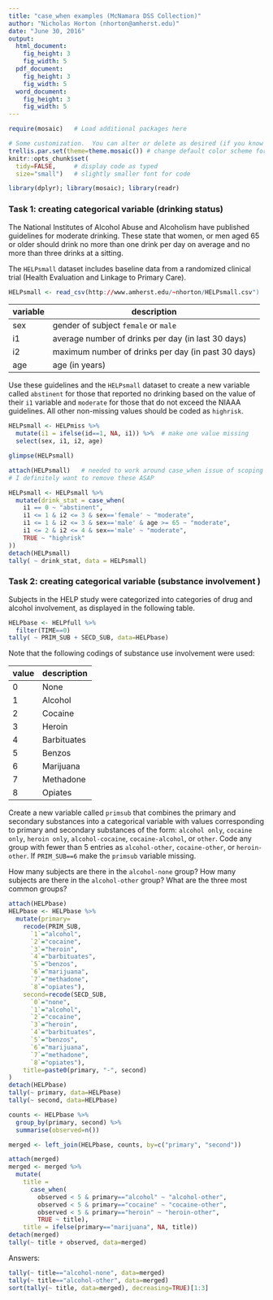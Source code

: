 ```yaml
---
title: "case_when examples (McNamara DSS Collection)"
author: "Nicholas Horton (nhorton@amherst.edu)"
date: "June 30, 2016"
output:
  html_document:
    fig_height: 3
    fig_width: 5
  pdf_document:
    fig_height: 3
    fig_width: 5
  word_document:
    fig_height: 3
    fig_width: 5
---
```


```r
require(mosaic)   # Load additional packages here 

# Some customization.  You can alter or delete as desired (if you know what you are doing).
trellis.par.set(theme=theme.mosaic()) # change default color scheme for lattice
knitr::opts_chunk$set(
  tidy=FALSE,     # display code as typed
  size="small")   # slightly smaller font for code
```

```r
library(dplyr); library(mosaic); library(readr)
```

### Task 1: creating categorical variable (drinking status)

The National Institutes of Alcohol Abuse and Alcoholism have published guidelines for moderate drinking.  These state that women, or men aged 65 or older should drink no more than one drink per day on average and no more than three drinks at a sitting.  

The `HELPsmall` dataset includes baseline data from a randomized clinical trial (Health Evaluation and Linkage to Primary Care).  

```r
HELPsmall <- read_csv(http://www.amherst.edu/~nhorton/HELPsmall.csv")
```

variable|description
-------|------
sex|gender of subject `female` or `male`
i1|average number of drinks per day (in last 30 days)
i2|maximum number of drinks per day (in past 30 days)
age|age (in years)


Use these guidelines and the `HELPsmall` dataset to create a new variable called `abstinent` for those that reported no drinking based on the value of their `i1` variable and `moderate` for those that do not exceed the NIAAA guidelines.  All other non-missing values should be coded as `highrisk`.

```r
HELPsmall <- HELPmiss %>%
  mutate(i1 = ifelse(id==1, NA, i1)) %>%  # make one value missing
  select(sex, i1, i2, age)
```

```r
glimpse(HELPsmall)

attach(HELPsmall)   # needed to work around case_when issue of scoping
# I definitely want to remove these ASAP

HELPsmall <- HELPsmall %>%
  mutate(drink_stat = case_when(
    i1 == 0 ~ "abstinent",
    i1 <= 1 & i2 <= 3 & sex=='female' ~ "moderate",
    i1 <= 1 & i2 <= 3 & sex=='male' & age >= 65 ~ "moderate",
    i1 <= 2 & i2 <= 4 & sex=='male' ~ "moderate",
    TRUE ~ "highrisk"
))
detach(HELPsmall)
tally( ~ drink_stat, data = HELPsmall)
```

### Task 2: creating categorical variable (substance involvement )

Subjects in the HELP study were categorized into categories of drug and alcohol involvement, as displayed in the following table.

```r
HELPbase <- HELPfull %>%
  filter(TIME==0)
tally( ~ PRIM_SUB + SECD_SUB, data=HELPbase)
```

Note that the following codings of substance use involvement were used:

value|description
-----|-----------
0|None
1|Alcohol
2|Cocaine
3|Heroin
4|Barbituates
5|Benzos
6|Marijuana
7|Methadone
8|Opiates

Create a new variable called `primsub` that combines the primary and secondary substances into a categorical variable with values corresponding to primary and secondary substances of the form: `alcohol only`, `cocaine only`, `heroin only`, `alcohol-cocaine`, `cocaine-alcohol`, or `other`.  Code any group with fewer than 5 entries as `alcohol-other`, `cocaine-other`, or `heroin-other`.  If `PRIM_SUB==6` make the `primsub` variable missing.

How many subjects are there in the `alcohol-none` group?  How many subjects are there in the `alcohol-other` group?  What are the three most common groups?

```r
attach(HELPbase)
HELPbase <- HELPbase %>%
  mutate(primary=
    recode(PRIM_SUB, 
      `1`="alcohol",
      `2`="cocaine",
      `3`="heroin",
      `4`="barbituates",
      `5`="benzos",
      `6`="marijuana",
      `7`="methadone",
      `8`="opiates"),
    second=recode(SECD_SUB,
      `0`="none",
      `1`="alcohol",
      `2`="cocaine",
      `3`="heroin",
      `4`="barbituates",
      `5`="benzos",
      `6`="marijuana",
      `7`="methadone",
      `8`="opiates"),
    title=paste0(primary, "-", second) 
)
detach(HELPbase)
tally(~ primary, data=HELPbase)
tally(~ second, data=HELPbase)

counts <- HELPbase %>%
  group_by(primary, second) %>%
  summarise(observed=n())

merged <- left_join(HELPbase, counts, by=c("primary", "second"))

attach(merged)
merged <- merged %>%
  mutate(
    title = 
      case_when(
        observed < 5 & primary=="alcohol" ~ "alcohol-other",
        observed < 5 & primary=="cocaine" ~ "cocaine-other",
        observed < 5 & primary=="heroin" ~ "heroin-other",
        TRUE ~ title),
    title = ifelse(primary=="marijuana", NA, title))
detach(merged)
tally(~ title + observed, data=merged)

```

Answers:

```r
tally(~ title=="alcohol-none", data=merged)
tally(~ title=="alcohol-other", data=merged)
sort(tally(~ title, data=merged), decreasing=TRUE)[1:3]
```
